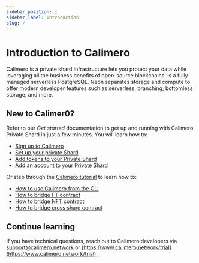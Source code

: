 ```yaml
---
sidebar_position: 1
sidebar_label: Introduction
slug: /
---
```



# Introduction to Calimero 

Calimero is a private shard infrastructure lets you protect your data while leveraging all the business benefits of open-source blockchains. is a fully managed serverless PostgreSQL. Neon separates storage and compute to offer modern developer features such as serverless, branching, bottomless storage, and more.

## New to Calimer0?

Refer to our _Get started_ documentation to get up and running with Calimero Private Shard in just a few minutes. You will learn how to:

- [Sign up to Calimero](/docs/get-started-with-neon/signing-up)
- [Set up your private Shard](/docs/get-started-with-neon/setting-up-a-project)
- [Add tokens to your Private Shard](/docs/get-started-with-neon/query-with-neon-sql-editor)
- [Add an account to your Private Shard](/docs/get-started-with-neon/query-with-neon-sql-editor)

Or step through the [Calimero tutorial](/docs/tutorial/neon-tutorial) to learn how to: 
- [How to use Calimero from the CLI](/docs/get-started-with-neon/signing-up)
- [How to bridge FT contract](/docs/get-started-with-neon/setting-up-a-project)
- [How to bridge NFT contract](/docs/get-started-with-neon/query-with-neon-sql-editor)
- [How to bridge cross shard contract](/docs/get-started-with-neon/query-with-neon-sql-editor)

## Continue learning

If you have technical questions, reach out to Calimero developers via [support@calimero.network](mailto:support@calimero.network) or [https://www.calimero.network/trial](https://www.calimero.network/trial).